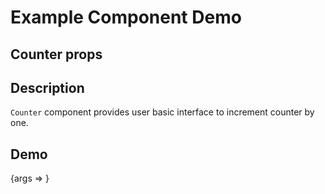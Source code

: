 
<Meta title="Example/Counter" component={Counter} />

# Example Component Demo

## Counter props

<ArgsTable of={Counter} />

## Description

`Counter` component provides user basic interface to increment counter by one.

## Demo

<Canvas>
  <Story name="Example Counter">{args => <Counter {...args} />}</Story>
</Canvas>
